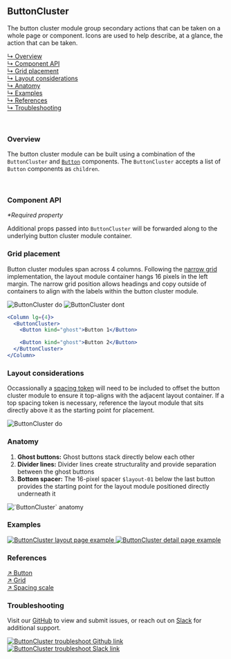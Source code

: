 


## ButtonCluster

The button cluster module group secondary actions that can be taken on a whole page or component. Icons are used to help describe, at a glance, the action that can be taken.

[↳ Overview](#overview)  
[↳ Component API](#component-api)  
[↳ Grid placement](#grid-placement)  
[↳ Layout considerations](#layout-considerations)  
[↳ Anatomy](#anatomy)  
[↳ Examples](#examples)  
[↳ References](#references)  
[↳ Troubleshooting](#troubleshooting)

<p>&nbsp;</p>

### Overview

The button cluster module can be built using a combination of the `ButtonCluster` and [`Button`](#references) components. The `ButtonCluster` accepts a list of `Button` components as `children`.

<Canvas>
  <Story
    id="patterns-unstable-layout-modules-buttoncluster--default"
    parameters={parameters}
  />
</Canvas>

<p>&nbsp;</p>

### Component API

<ArgsTable />

_*Required property_  

Additional props passed into `ButtonCluster` will be forwarded along to the underlying button cluster module container.

### Grid placement

Button cluster modules span across 4 columns. Following the [narrow grid](#references) implementation, the layout module container hangs 16 pixels in the left margin. The narrow grid position allows headings and copy outside of containers to align with the labels within the button cluster module.

<Row>
  <Column>
    <img alt="ButtonCluster do" src={buttonClusterDo} />
  </Column>

  <Column>
    <img alt="ButtonCluster dont" src={buttonClusterDont} />
  </Column>
</Row>

```jsx
<Column lg={4}>
  <ButtonCluster>
    <Button kind="ghost">Button 1</Button>

    <Button kind="ghost">Button 2</Button>
  </ButtonCluster>
</Column>
```

### Layout considerations

Occassionally a [spacing token](#references) will need to be included to offset the button cluster module to ensure it top-aligns with the adjacent layout container. If a top spacing token is necessary, reference the layout module that sits directly above it as the starting point for placement.

<Row>
  <Column>
    <img alt="ButtonCluster do" src={buttonClusterLayoutConsiderations} />
  </Column>
</Row>

### Anatomy

1. **Ghost buttons:** Ghost buttons stack directly below each other
2. **Divider lines:** Divider lines create structurality and provide separation between the ghost buttons
3. **Bottom spacer:** The 16-pixel spacer `$layout-01` below the last button provides the starting point for the layout module positioned directly underneath it

<img alt="`ButtonCluster` anatomy" src={anatomy} />

### Examples

<p> </p>

<Row>
  <Column>
    <a className="storybook__image--link" href= "https://modular-layouts-documentation--ibm-security.netlify.app/?path=/docs/patterns-unstable-layout-examples--overview" >
      <img alt="ButtonCluster layout page example " src={OverviewLayout}/> 
    </a>
  </Column>

  <Column>
    <a className="storybook__image--link" href= "https://modular-layouts-documentation--ibm-security.netlify.app/?path=/docs/patterns-unstable-layout-examples--detail" >
      <img alt="ButtonCluster detail page example " src={DetailLayout}/> 
    </a>
  </Column>
</Row>

### References

[↗ Button](https://react.carbondesignsystem.com/?path=/docs/button)  
[↗ Grid](https://react.carbondesignsystem.com/?path=/docs/grid--narrow)  
[↗ Spacing scale](https://carbondesignsystem.com/guidelines/spacing/overview#spacing-scale)

### Troubleshooting

Visit our [GitHub](https://github.com/carbon-design-system/ibm-security) to view and submit issues, or reach out on [Slack](https://app.slack.com/client/T1V6D3RT7/CRV39QKP0) for additional support.

<Row>
  <Column>
    <a className="storybook__image--link" href= "https://github.com/carbon-design-system/ibm-security">
      <img alt="ButtonCluster troubleshoot Github link " src={buttonClusterTroubleshootOne} /> 
    </a>
  </Column>

  <Column>
    <a className="storybook__image--link" href= "https://ibm.enterprise.slack.com/?redir=%2Fr-t63217127925%3Fredir%3D%252Fapp_redirect%253Fchannel%253Dcarbon-for-ibm-security">
      <img alt="ButtonCluster troubleshoot Slack link " src={buttonClusterTroubleshootTwo} /> 
    </a>
  </Column>
</Row>
